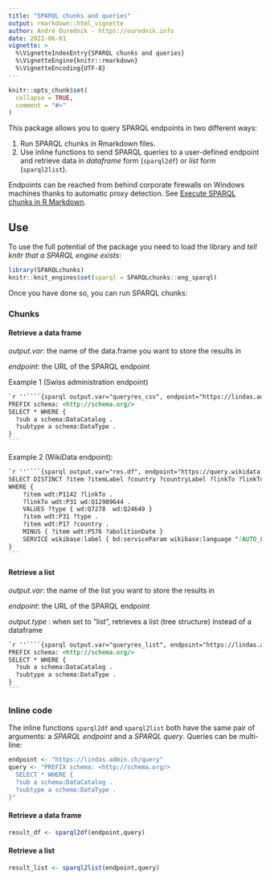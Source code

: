 ```yaml
---
title: "SPARQL chunks and queries"
output: rmarkdown::html_vignette
author: André Ourednik - https://ourednik.info
date: 2022-06-01
vignette: >
  %\VignetteIndexEntry{SPARQL chunks and queries}
  %\VignetteEngine{knitr::rmarkdown}
  %\VignetteEncoding{UTF-8}
---
```


```r
knitr::opts_chunk$set(
  collapse = TRUE,
  comment = "#>"
)
```

This package allows you to query SPARQL endpoints in two different ways: 

1. Run SPARQL chunks in Rmarkdown files. 
2. Use inline functions to send SPARQL queries to a user-defined endpoint and retrieve data in _dataframe_ form (`sparql2df`) or _list_ form (`sparql2list`). 

Endpoints can be reached from behind corporate firewalls on Windows machines thanks to automatic proxy detection. See [Execute SPARQL chunks in R Markdown](https://ourednik.info/maps/2021/12/14/execute-sparql-chunks-in-r-markdown/).

## Use

To use the full potential of the package you need to load the library and _tell knitr that a SPARQL engine exists_: 

```r
library(SPARQLchunks)
knitr::knit_engines$set(sparql = SPARQLchunks::eng_sparql)
```

Once you have done so, you can run SPARQL chunks:

### Chunks

#### Retrieve a data frame

_output.var_: the name of the data.frame you want to store the results in

_endpoint_: the URL of the SPARQL endpoint

Example 1 (Swiss administration endpoint)

````markdown
`r ''````{sparql output.var="queryres_csv", endpoint="https://lindas.admin.ch/query"}
PREFIX schema: <http://schema.org/>
SELECT * WHERE {
  ?sub a schema:DataCatalog .
  ?subtype a schema:DataType .
}
```
````

Example 2 (WikiData endpoint):

````markdown
`r ''````{sparql output.var="res.df", endpoint="https://query.wikidata.org/sparql"}
SELECT DISTINCT ?item ?itemLabel ?country ?countryLabel ?linkTo ?linkToLabel
WHERE {
    ?item wdt:P1142 ?linkTo .
    ?linkTo wdt:P31 wd:Q12909644 .
    VALUES ?type { wd:Q7278  wd:Q24649 }
    ?item wdt:P31 ?type .
    ?item wdt:P17 ?country .
    MINUS { ?item wdt:P576 ?abolitionDate }
    SERVICE wikibase:label { bd:serviceParam wikibase:language "[AUTO_LANGUAGE],en" . }
}
```
````

####  Retrieve a list

_output.var_: the name of the list you want to store the results in

_endpoint_: the URL of the SPARQL endpoint

_output.type_ : when set to "list", retrieves a list (tree structure) instead of a dataframe 

````markdown
`r ''````{sparql output.var="queryres_list", endpoint="https://lindas.admin.ch/query", output.type="list"}
PREFIX schema: <http://schema.org/>
SELECT * WHERE {
  ?sub a schema:DataCatalog .
  ?subtype a schema:DataType .
}
```
````

### Inline code

The inline functions `sparql2df` and `sparql2list` both have the same pair of arguments: a _SPARQL endpoint_ and a _SPARQL query_. Queries can be multi-line:

```r
endpoint <- "https://lindas.admin.ch/query"
query <- "PREFIX schema: <http://schema.org/>
  SELECT * WHERE {
  ?sub a schema:DataCatalog .
  ?subtype a schema:DataType .
}"
```

#### Retrieve a data frame

```r
result_df <- sparql2df(endpoint,query)
```

#### Retrieve a list

```r
result_list <- sparql2list(endpoint,query)
```

